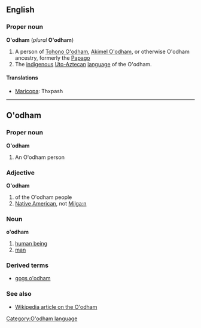 ==English==
===Proper noun===
'''O'odham''' (''plural'' '''O'odham''')

#A person of [[Tohono O'odham]], [[Akimel O'odham]], or otherwise O'odham ancestry, formerly the [[Papago]]
#The [[indigenous]] [[Uto-Aztecan]] [[language]] of the O'odham.

====Translations====
*[[Maricopa]]: Thxpash

----

==O'odham==
===Proper noun===
'''O'odham'''

#An O'odham person

===Adjective===
'''O'odham''' <!--capitalised?-->

#of the O'odham people
#[[Native American]], not [[Milga:n]]

===Noun===
'''o'odham'''

#[[human being]]
#[[man]]

===Derived terms===
*[[gogs o'odham]]

<!--#monkey ([[Tohono O'odham]] [[ca:ŋgo]]): is this a pronunciation or a translation?-->

===See also===
*[[w:Tohono_O%27odham|Wikipedia article on the O'odham]]

[[Category:O'odham language]]